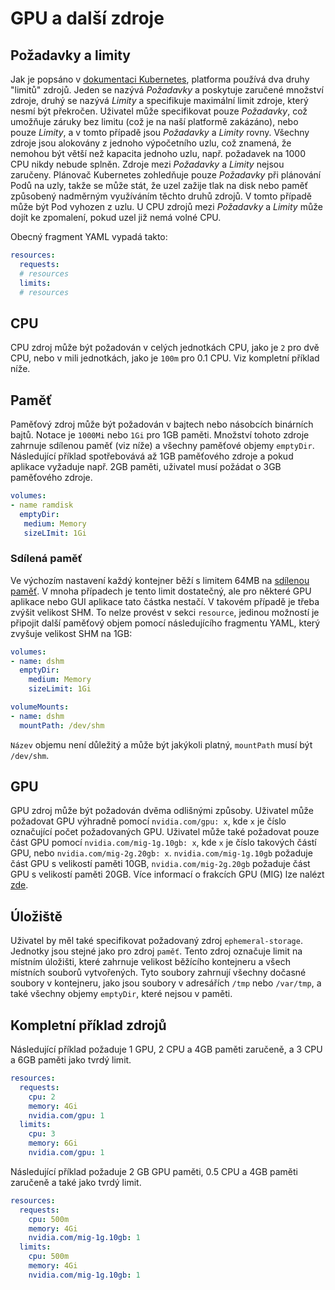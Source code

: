 # GPU a další zdroje

## Požadavky a limity

Jak je popsáno v [dokumentaci Kubernetes](https://kubernetes.io/docs/concepts/configuration/manage-resources-containers/), platforma používá dva druhy "limitů" zdrojů. Jeden se nazývá *Požadavky* a poskytuje zaručené množství zdroje, druhý se nazývá *Limity* a specifikuje maximální limit zdroje, který nesmí být překročen. Uživatel může specifikovat pouze *Požadavky*, což umožňuje záruky bez limitu (což je na naší platformě zakázáno), nebo pouze *Limity*, a v tomto případě jsou *Požadavky* a *Limity* rovny. Všechny zdroje jsou alokovány z jednoho výpočetního uzlu, což znamená, že nemohou být větší než kapacita jednoho uzlu, např. požadavek na 1000 CPU nikdy nebude splněn. Zdroje mezi *Požadavky* a *Limity* nejsou zaručeny. Plánovač Kubernetes zohledňuje pouze *Požadavky* při plánování Podů na uzly, takže se může stát, že uzel zažije tlak na disk nebo paměť způsobený nadměrným využíváním těchto druhů zdrojů. V tomto případě může být Pod vyhozen z uzlu. U CPU zdrojů mezi *Požadavky* a *Limity* může dojít ke zpomalení, pokud uzel již nemá volné CPU.

Obecný fragment YAML vypadá takto:
```yaml
resources:
  requests:
  # resources
  limits:
  # resources
```

## CPU

CPU zdroj může být požadován v celých jednotkách CPU, jako je `2` pro dvě CPU, nebo v mili jednotkách, jako je `100m` pro 0.1 CPU. Viz kompletní příklad níže.

## Paměť

Paměťový zdroj může být požadován v bajtech nebo násobcích binárních bajtů. Notace je `1000Mi` nebo `1Gi` pro 1GB paměti. Množství tohoto zdroje zahrnuje sdílenou paměť (viz níže) a všechny paměťové objemy `emptyDir`. Následující příklad spotřebovává až 1GB paměťového zdroje a pokud aplikace vyžaduje např. 2GB paměti, uživatel musí požádat o 3GB paměťového zdroje.

```yaml
volumes:
- name ramdisk
  emptyDir:
   medium: Memory
   sizeLImit: 1Gi
```

### Sdílená paměť

Ve výchozím nastavení každý kontejner běží s limitem 64MB na [sdílenou paměť](https://man7.org/linux/man-pages/man7/shm_overview.7.html). V mnoha případech je tento limit dostatečný, ale pro některé GPU aplikace nebo GUI aplikace tato částka nestačí. V takovém případě je třeba zvýšit velikost SHM. To nelze provést v sekci `resource`, jedinou možností je připojit další paměťový objem pomocí následujícího fragmentu YAML, který zvyšuje velikost SHM na 1GB:

```yaml
volumes:
- name: dshm
  emptyDir:
    medium: Memory
    sizeLimit: 1Gi

volumeMounts:
- name: dshm
  mountPath: /dev/shm
```

`Název` objemu není důležitý a může být jakýkoli platný, `mountPath` musí být `/dev/shm`.

## GPU

GPU zdroj může být požadován dvěma odlišnými způsoby. Uživatel může požadovat GPU výhradně pomocí `nvidia.com/gpu: x`, kde `x` je číslo označující počet požadovaných GPU. Uživatel může také požadovat pouze část GPU pomocí `nvidia.com/mig-1g.10gb: x`, kde `x` je číslo takových částí GPU, nebo `nvidia.com/mig-2g.20gb: x`. `nvidia.com/mig-1g.10gb` požaduje část GPU s velikostí paměti 10GB, `nvidia.com/mig-2g.20gb` požaduje část GPU s velikostí paměti 20GB. Více informací o frakcích GPU (MIG) lze nalézt [zde](https://docs.nvidia.com/datacenter/tesla/mig-user-guide/index.html).

## Úložiště

Uživatel by měl také specifikovat požadovaný zdroj `ephemeral-storage`. Jednotky jsou stejné jako pro zdroj `paměť`. Tento zdroj označuje limit na místním úložišti, které zahrnuje velikost běžícího kontejneru a všech místních souborů vytvořených. Tyto soubory zahrnují všechny dočasné soubory v kontejneru, jako jsou soubory v adresářích `/tmp` nebo `/var/tmp`, a také všechny objemy `emptyDir`, které nejsou v paměti.

## Kompletní příklad zdrojů

Následující příklad požaduje 1 GPU, 2 CPU a 4GB paměti zaručeně, a 3 CPU a 6GB paměti jako tvrdý limit.

```yaml
resources:
  requests:
    cpu: 2
    memory: 4Gi
    nvidia.com/gpu: 1
  limits:
    cpu: 3
    memory: 6Gi
    nvidia.com/gpu: 1
```

Následující příklad požaduje 2 GB GPU paměti, 0.5 CPU a 4GB paměti zaručeně a také jako tvrdý limit.

```yaml
resources:
  requests:
    cpu: 500m
    memory: 4Gi
    nvidia.com/mig-1g.10gb: 1
  limits:
    cpu: 500m
    memory: 4Gi
    nvidia.com/mig-1g.10gb: 1
```
